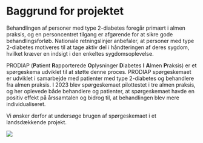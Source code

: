 # Baggrund for projektet

Behandlingen af personer med type 2-diabetes foregår primært i almen praksis, og en personcentret tilgang er afgørende for at sikre gode behandlingsforløb. Nationale retningslinjer anbefaler, at personer med type 2-diabetes motiveres til at tage aktiv del i håndteringen af deres sygdom, hvilket kræver en indsigt i den enkeltes sygdomsoplevelse.

PRODIAP (**P**atient **R**apporterede **O**plysninger **D**iabetes **I** **A**lmen **P**raksis) er et spørgeskema udviklet til at støtte denne proces. PRODIAP spørgeskemaet er udviklet i samarbejde med patienter med type 2-diabetes og behandlere fra almen praksis. I 2023 blev spørgeskemaet pilottestet i tre almen praksis, og her oplevede både behandlere og patienter, at spørgeskemaet havde en positiv effekt på årssamtalen og bidrog til, at behandlingen blev mere individualiseret.

Vi ønsker derfor at undersøge brugen af spørgeskemaet i et landsdækkende projekt.


![](images/tilst_scr_00_03_05_11.Still020.jpg){.profile-picture}
